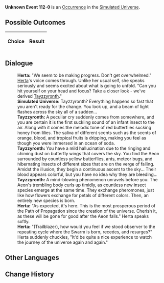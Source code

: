 {{Simulated Universe Event Infobox
|title         = Unknown Event 112-0
|image         = undefined.png
|type          =
|domains_su    = 
|domains_ext   = 
|domains_swarm = 
|domains_gng   = 
|requirements  =
|prev          = 
|next          = 
|indexRewards  =
|characters    = Herta;Tayzzyronth
}}
'''Unknown Event 112-0''' is an [[Simulated Universe/Occurrence|Occurrence]] in the [[Simulated Universe]].

==Possible Outcomes==
{| class="article-table"
!Choice
!Result

|}

<!--
==Gameplay Notes==

-->
==Dialogue==
{{Dialogue Start}}
:'''Herta:''' "We seem to be making progress. Don't get overwhelmed." [[Herta]]'s voice comes through. Unlike her usual self, she speaks seriously and seems excited about what is going to unfold. "Can you hit yourself on your head and focus? Take a closer look - we've derived [[Tayzzyronth]]."
:'''Simulated Universe:''' Tayzzyronth? Everything happens so fast that you aren't ready for the change. You look up, and a beam of light flashes across the sky all of a sudden...
:'''Tayzzyronth:''' A peculiar cry suddenly comes from somewhere, and you are certain it is the first suckling sound of an infant insect to the air. Along with it comes the melodic tone of red butterflies sucking honey from lilies. The saliva of different scents such as the scents of orange, blood, and tropical fruits is dripping, making you feel as though you were immersed in an ocean of soda.
:'''Tayzzyronth:''' You have a mild hallucination due to the ringing and chiming dust on butterfly wings that covers the sky. You find the Aeon surrounded by countless yellow butterflies, ants, meteor bugs, and hibernating insects of different sizes that are on the verge of falling. Amidst the illusion, they begin a continuous ascent to the sky... Their blood appears colorful, but you have no idea why they are bleeding...
:'''Tayzzyronth:''' A mind-blowing phenomenon unravels before you. The Aeon's trembling body curls up timidly, as countless new insect species emerge at the same time. They exchange pheromones, just like how flowers exchange for petals of different colors. Then, an entirely new species is born.
:'''Herta:''' "As expected, it's here. This is the most prosperous period of the Path of Propagation since the creation of the universe. Cherish it, as these will be gone for good after the Aeon falls." Herta speaks softly.
:'''Herta:''' "(Trailblazer), how would you feel if we stood observer to the repeating cycle where the Swarm is born, recedes, and resurges?" Herta suddenly chuckles, "It'd be quite a nice experience to watch the journey of the universe again and again."
{{Dialogue End}}

==Other Languages==
{{Other Languages
|en    = 
|zhs   = 
|zht   = 
|ja    = 
|ko    = 
|es    = 
|fr    = 
|ru    = 
|th    = 
|vi    = 
|de    = 
|id    = 
|pt    = 
}}

==Change History==
{{Change History|1.0}}
